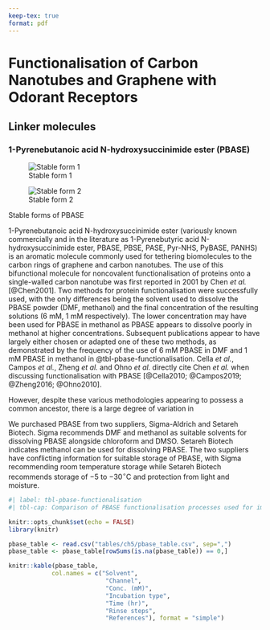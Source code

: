 ```yaml
---
keep-tex: true
format: pdf
---
```


#   Functionalisation of Carbon Nanotubes and Graphene with Odorant Receptors

## Linker molecules

### 1-Pyrenebutanoic acid N-hydroxysuccinimide ester (PBASE)

::: {#fig-pbase-structure layout-ncol=2}

![Stable form 1](figures/ch5/pbase_stable_1.JPG){#fig-pbase-stable-1}

![Stable form 2](figures/ch5/pbase_stable_2.JPG){#fig-pbase-stable-2}

Stable forms of PBASE
:::

1-Pyrenebutanoic acid N-hydroxysuccinimide ester (variously known commercially and in the literature as 1-Pyrenebutyric acid N-hydroxysuccinimide ester, PBASE, PBSE, PASE, Pyr-NHS, PyBASE, PANHS) is an aromatic molecule commonly used for tethering biomolecules to the carbon rings of graphene and carbon nanotubes. The use of this bifunctional molecule for noncovalent functionalisation of proteins onto a single-walled carbon nanotube was first reported in 2001 by Chen *et al.* [@Chen2001]. Two methods for protein functionalisation were successfully used, with the only differences being the solvent used to dissolve the PBASE powder (DMF, methanol) and the final concentration of the resulting solutions (6 mM, 1 mM respectively). The lower concentration may have been used for PBASE in methanol as PBASE appears to dissolve poorly in methanol at higher concentrations. Subsequent publications appear to have largely either chosen or adapted one of these two methods, as demonstrated by the frequency of the use of 6 mM PBASE in DMF and 1 mM PBASE in methanol in @tbl-pbase-functionalisation. Cella *et al.*, Campos *et al.*, Zheng *et al.* and Ohno *et al.* directly cite Chen *et al.* when discussing functionalisation with PBASE [@Cella2010; @Campos2019; @Zheng2016; @Ohno2010].

 However, despite these various methodologies appearing to possess a common ancestor, there is a large degree of variation in 

We purchased PBASE from two suppliers, Sigma-Aldrich and Setareh Biotech. Sigma recommends DMF and methanol as suitable solvents for dissolving PBASE alongside chloroform and DMSO. Setareh Biotech indicates methanol can be used for dissolving PBASE. The two suppliers have conflicting information for suitable storage of PBASE, with Sigma recommending room temperature storage while Setareh Biotech recommends storage of  $-5$ to $-30 ^\circ \text{C}$ and protection from light and moisture.


\newpage
\KOMAoptions{paper=landscape,pagesize}

```r
#| label: tbl-pbase-functionalisation
#| tbl-cap: Comparison of PBASE functionalisation processes used for immobilisation of proteins and aptamers onto liquid-gated CNTFET and graphene FET sensors

knitr::opts_chunk$set(echo = FALSE)
library(knitr)

pbase_table <- read.csv("tables/ch5/pbase_table.csv", sep=",")
pbase_table <- pbase_table[rowSums(is.na(pbase_table)) == 0,]

knitr::kable(pbase_table, 
            col.names = c("Solvent",
                           "Channel",
                           "Conc. (mM)",
                           "Incubation type",
                           "Time (hr)",
                           "Rinse steps",
                           "References"), format = "simple")
    
```

\newpage
\KOMAoptions{paper=portrait,pagesize}

